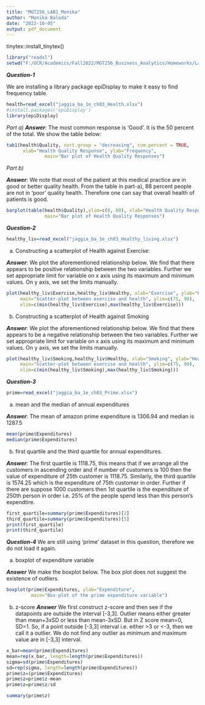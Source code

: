 ---
title: "MGT256_LAB1_Monika"
author: "Monika Baloda"
date: "2022-10-05"
output: pdf_document
---
tinytex::install_tinytex()




```{r}
library("readxl")
setwd("F:/UCR/Academics/Fall2022/MGT256_Business_Analytics/Homeworks/Lab/Lab1")
```


***Question-1***
  
  We are installing a library package epiDisplay to make it easy to find frequency table. 

```{r}
health=read_excel("jaggia_ba_1e_ch03_Health.xlsx")
#install.packages('epiDisplay')
library(epiDisplay)
```

_Part a)_
***Answer***: The most common response is 'Good'. It is the 50 percent of the total. We show the table below: 

```{r}
tab1(health$Quality, sort.group = "decreasing", cum.percent = TRUE, 
      xlab="Health Quality Response", ylab="Frequency", 
              main="Bar plot of Health Quality Responses")

```

_Part b)_

***Answer***: We note that most of the patient at this medical practice are in good or better quality health. From the table in part-a), 88 percent people are not in 'poor' quality health. Therefore one can say that overall health of patients is good.

```{r}
barplot(table(health$Quality),ylim=c(0, 80), xlab="Health Quality Response", ylab="Frequency", 
              main="Bar plot of Health Quality Responses")
```


***Question-2***
  
```{r}
healthy_liv=read_excel("jaggia_ba_1e_ch03_Healthy_living.xlsx")
```

a) Constructing a scatterplot of Health against Exercise: 

***Answer***: We plot the aforementioned relationship below. We find that there appears to be positive relationship between the two variables. Further we set appropriate limit for variable on x axis using its maximum and minimum values. On y axis, we set the limits manually. 

```{r}
plot(healthy_liv$Exercise,healthy_liv$Healthy, xlab="Exercise", ylab="Healthy", 
     main="Scatter-plot between exercise and health", ylim=c(75, 90), 
     xlim=c(min(healthy_liv$Exercise),max(healthy_liv$Exercise)))
```

b) Constructing a scatterplot of Health against Smoking

***Answer***: We plot the aforementioned relationship below. We find that there appears to be a negative relationship between the two variables. Further we set appropriate limit for variable on x axis using its maximum and minimum values. On y axis, we set the limits manually. 

```{r}
plot(healthy_liv$Smoking,healthy_liv$Healthy, xlab="Smoking", ylab="Healthy", 
     main="Scatter-plot between exercise and health", ylim=c(75, 90), 
     xlim=c(min(healthy_liv$Smoking),max(healthy_liv$Smoking)))
```



***Question-3***

```{r}
prime=read_excel("jaggia_ba_1e_ch03_Prime.xlsx")
```

a) mean and the median of annual expenditures

***Answer***: The mean of amazon prime expenditure is 1306.94 and median is 1287.5
```{r}
mean(prime$Expenditures)
median(prime$Expenditures)
```

b)  first quartile and the third quartile for annual  expenditures.

***Answer***: The first quartile is 1118.75, this means that if we arrange all the customers in ascending order and if number of customers is 100 then the value of expenditure of 25th customer is 1118.75. Similarly, the third quartile is 1574.25 which is the expenditure of 75th customer in order. Further if there are suppose 1000 customers then 1st quartile is the expenditure of 250th person in order i.e. 25% of the people spend less than this person's expendtire.

```{r}
first_quartile=summary(prime$Expenditures)[2]
third_quartile=summary(prime$Expenditures)[5]
print(first_quartile)
print(third_quartile)
```




***Question-4*** We are still using 'prime' dataset in this question, therefore we do not load it again. 

a) boxplot of expenditure variable

***Answer*** We make the boxplot below. The box plot does not suggest the existence of outliers. 

```{r}
boxplot(prime$Expenditures, ylab="Expenditure", 
         main="Box-plot of the prime expenditure variable")
```


b) z-score 
***Answer*** We first construct z-score and then see if the datapoints are outside the interval [-3,3]. 
Outlier means either greater than mean+3xSD or less than  mean-3xSD. But in Z score mean=0, SD=1. So, if a point outside [-3,3] interval i.e. either >3 or <-3, then we call it a outlier.
We do not find any outlier as minimum and maximum value are in [-3,3] interval.

```{r}
x_bar=mean(prime$Expenditures)
mean=rep(x_bar, length=length(prime$Expenditures))
sigma=sd(prime$Expenditures)
sd=rep(sigma, length=length(prime$Expenditures))
prime$z=(prime$Expenditures)
prime$z=prime$z-mean
prime$z=prime$z/sd

summary(prime$z)

```


